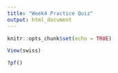 ```yaml
---
title: "Week4 Practice Quiz"
output: html_document
---
```


```r
knitr::opts_chunk$set(echo = TRUE)
```

```r
View(swiss)

?pf()

```

